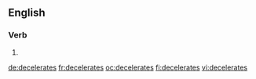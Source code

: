 {{also|décélérâtes}}
==English==

===Verb===
{{head|en|verb form}}

# {{en-third-person singular of|decelerate}}

[[de:decelerates]]
[[fr:decelerates]]
[[oc:decelerates]]
[[fi:decelerates]]
[[vi:decelerates]]